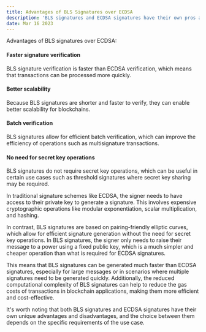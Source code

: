 ```yaml
---
title: Advantages of BLS Signatures over ECDSA
description: 'BLS signatures and ECDSA signatures have their own pros and cons. But BLS can be very useful in blockchains'
date: Mar 16 2023
---
```


Advantages of BLS signatures over ECDSA:

#### Faster signature verification

BLS signature verification is faster than ECDSA verification, which means that transactions can be processed more quickly.

#### Better scalability

Because BLS signatures are shorter and faster to verify, they can enable better scalability for blockchains.

#### Batch verification

BLS signatures allow for efficient batch verification, which can improve the efficiency of operations such as multisignature transactions.

#### No need for secret key operations

BLS signatures do not require secret key operations, which can be useful in certain use cases such as threshold signatures where secret key sharing may be required.

In traditional signature schemes like ECDSA, the signer needs to have access to their private key to generate a signature. This involves expensive cryptographic operations like modular exponentiation, scalar multiplication, and hashing.

In contrast, BLS signatures are based on pairing-friendly elliptic curves, which allow for efficient signature generation without the need for secret key operations. In BLS signatures, the signer only needs to raise their message to a power using a fixed public key, which is a much simpler and cheaper operation than what is required for ECDSA signatures.

This means that BLS signatures can be generated much faster than ECDSA signatures, especially for large messages or in scenarios where multiple signatures need to be generated quickly. Additionally, the reduced computational complexity of BLS signatures can help to reduce the gas costs of transactions in blockchain applications, making them more efficient and cost-effective.

It's worth noting that both BLS signatures and ECDSA signatures have their own unique advantages and disadvantages, and the choice between them depends on the specific requirements of the use case.
